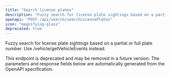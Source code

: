 ```yaml
---
title: "Search license plates"
description: "Fuzzy search for license plate sightings based on a partial or full plate number. Use /vehicle/getVehicleEvents instead."
openapi: "POST /api/search/searchLicensePlates"
icon: "magnifying-glass"
deprecated: true
---
```


Fuzzy search for license plate sightings based on a partial or full plate number. Use /vehicle/getVehicleEvents instead.

<Warning>
This endpoint is deprecated and may be removed in a future version.
</Warning>

<Note>
The parameters and response fields below are automatically generated from the OpenAPI specification.
</Note>
